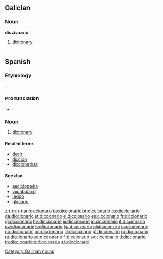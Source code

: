 ==Galician==

===Noun===
'''diccionario'''

# [[dictionary]]

[[Category:Galician nouns]]

----

==Spanish==

===Etymology===
{{ML.|es}} {{term|dictionarium}}.

===Pronunciation===
* {{IPA|lang=es|/ˌdik.θio̯ˈna.ɾio̯/}}

===Noun===
{{es-noun-m}}

# [[dictionary]]

====Related terms====
* [[decir]]
* [[dicción]]
* [[diccionatista]]

====See also====
* [[enciclopedia]]
* [[vocabulario]]
* [[léxico]]
* [[glosario]]

[[zh-min-nan:diccionario]]
[[bs:diccionario]]
[[br:diccionario]]
[[ca:diccionario]]
[[da:diccionario]]
[[et:diccionario]]
[[el:diccionario]]
[[es:diccionario]]
[[fr:diccionario]]
[[gl:diccionario]]
[[hy:diccionario]]
[[io:diccionario]]
[[id:diccionario]]
[[it:diccionario]]
[[sw:diccionario]]
[[lo:diccionario]]
[[hu:diccionario]]
[[nl:diccionario]]
[[ja:diccionario]]
[[no:diccionario]]
[[oc:diccionario]]
[[pl:diccionario]]
[[pt:diccionario]]
[[ro:diccionario]]
[[ru:diccionario]]
[[sq:diccionario]]
[[fi:diccionario]]
[[sv:diccionario]]
[[tl:diccionario]]
[[th:diccionario]]
[[tr:diccionario]]
[[zh:diccionario]]